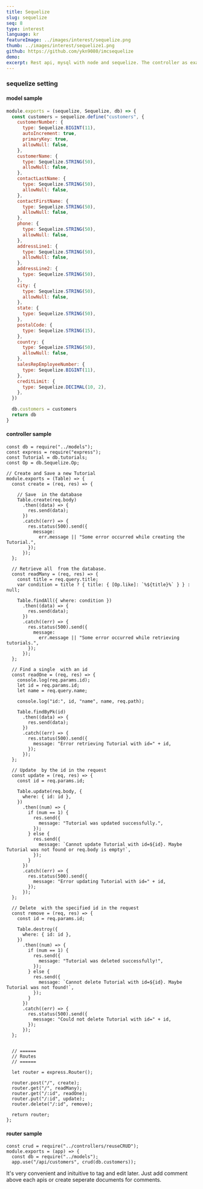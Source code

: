 ```yaml
---
title: Sequelize
slug: sequelize
seq: 8
type: interest
language: kr
featureImage: ../images/interest/sequelize.png
thumb: ../images/interest/sequelize1.png
github: https://github.com/ykn9080/imcsequelize
demo:
excerpt: Rest api, mysql with node and sequelize. The controller as example below can be applied all of the models without writing seperate controller.
---
```


### sequelize setting
#### model sample

```js
module.exports = (sequelize, Sequelize, db) => {
  const customers = sequelize.define("customers", {
    customerNumber: {
      type: Sequelize.BIGINT(11),
      autoIncrement: true,
      primaryKey: true,
      allowNull: false,
    },
    customerName: {
      type: Sequelize.STRING(50),
      allowNull: false,
    },
    contactLastName: {
      type: Sequelize.STRING(50),
      allowNull: false,
    },
    contactFirstName: {
      type: Sequelize.STRING(50),
      allowNull: false,
    },
    phone: {
      type: Sequelize.STRING(50),
      allowNull: false,
    },
    addressLine1: {
      type: Sequelize.STRING(50),
      allowNull: false,
    },
    addressLine2: {
      type: Sequelize.STRING(50),
    },
    city: {
      type: Sequelize.STRING(50),
      allowNull: false,
    },
    state: {
      type: Sequelize.STRING(50),
    },
    postalCode: {
      type: Sequelize.STRING(15),
    },
    country: {
      type: Sequelize.STRING(50),
      allowNull: false,
    },
    salesRepEmployeeNumber: {
      type: Sequelize.BIGINT(11),
    },
    creditLimit: {
      type: Sequelize.DECIMAL(10, 2),
    },
  })

  db.customers = customers
  return db
}
```

#### controller sample

```
const db = require("../models");
const express = require("express");
const Tutorial = db.tutorials;
const Op = db.Sequelize.Op;

// Create and Save a new Tutorial
module.exports = (Table) => {
  const create = (req, res) => {

    // Save  in the database
    Table.create(req.body)
      .then((data) => {
        res.send(data);
      })
      .catch((err) => {
        res.status(500).send({
          message:
            err.message || "Some error occurred while creating the Tutorial.",
        });
      });
  };

  // Retrieve all  from the database.
  const readMany = (req, res) => {
    const title = req.query.title;
    var condition = title ? { title: { [Op.like]: `%${title}%` } } : null;

    Table.findAll({ where: condition })
      .then((data) => {
        res.send(data);
      })
      .catch((err) => {
        res.status(500).send({
          message:
            err.message || "Some error occurred while retrieving tutorials.",
        });
      });
  };

  // Find a single  with an id
  const readOne = (req, res) => {
    console.log(req.params.id);
    let id = req.params.id;
    let name = req.query.name;

    console.log("id:", id, "name", name, req.path);

    Table.findByPk(id)
      .then((data) => {
        res.send(data);
      })
      .catch((err) => {
        res.status(500).send({
          message: "Error retrieving Tutorial with id=" + id,
        });
      });
  };

  // Update  by the id in the request
  const update = (req, res) => {
    const id = req.params.id;

    Table.update(req.body, {
      where: { id: id },
    })
      .then((num) => {
        if (num == 1) {
          res.send({
            message: "Tutorial was updated successfully.",
          });
        } else {
          res.send({
            message: `Cannot update Tutorial with id=${id}. Maybe Tutorial was not found or req.body is empty!`,
          });
        }
      })
      .catch((err) => {
        res.status(500).send({
          message: "Error updating Tutorial with id=" + id,
        });
      });
  };

  // Delete  with the specified id in the request
  const remove = (req, res) => {
    const id = req.params.id;

    Table.destroy({
      where: { id: id },
    })
      .then((num) => {
        if (num == 1) {
          res.send({
            message: "Tutorial was deleted successfully!",
          });
        } else {
          res.send({
            message: `Cannot delete Tutorial with id=${id}. Maybe Tutorial was not found!`,
          });
        }
      })
      .catch((err) => {
        res.status(500).send({
          message: "Could not delete Tutorial with id=" + id,
        });
      });
  };


  // ======
  // Routes
  // ======

  let router = express.Router();

  router.post("/", create);
  router.get("/", readMany);
  router.get("/:id", readOne);
  router.put("/:id", update);
  router.delete("/:id", remove);

  return router;
};
```

#### router sample

```
const crud = require("../controllers/reuseCRUD");
module.exports = (app) => {
  const db = require("../models");
  app.use("/api/customers", crud(db.customers));

```

It's very convenient and inituitive to tag and edit later.
Just add comment above each apis or create seperate documents for comments.
